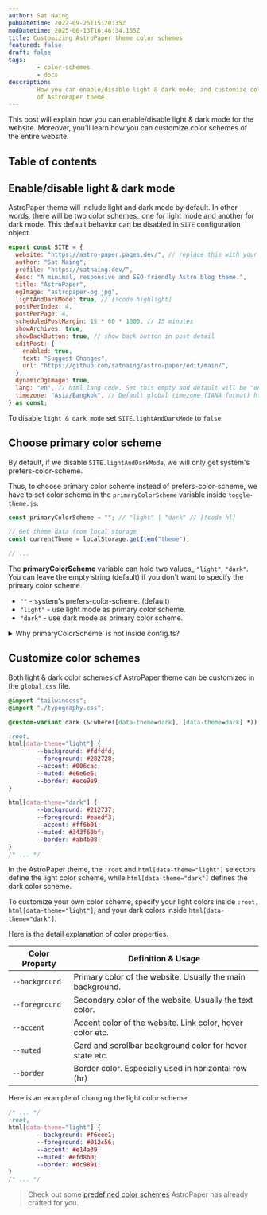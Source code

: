 ```yaml
---
author: Sat Naing
pubDatetime: 2022-09-25T15:20:35Z
modDatetime: 2025-06-13T16:46:34.155Z
title: Customizing AstroPaper theme color schemes
featured: false
draft: false
tags:
        - color-schemes
        - docs
description:
        How you can enable/disable light & dark mode; and customize color schemes
        of AstroPaper theme.
---
```


This post will explain how you can enable/disable light & dark mode for the website. Moreover, you'll learn how you can customize color schemes of the entire website.

## Table of contents

## Enable/disable light & dark mode

AstroPaper theme will include light and dark mode by default. In other words, there will be two color schemes\_ one for light mode and another for dark mode. This default behavior can be disabled in `SITE` configuration object.

```js file="src/config.ts"
export const SITE = {
  website: "https://astro-paper.pages.dev/", // replace this with your deployed domain
  author: "Sat Naing",
  profile: "https://satnaing.dev/",
  desc: "A minimal, responsive and SEO-friendly Astro blog theme.",
  title: "AstroPaper",
  ogImage: "astropaper-og.jpg",
  lightAndDarkMode: true, // [!code highlight]
  postPerIndex: 4,
  postPerPage: 4,
  scheduledPostMargin: 15 * 60 * 1000, // 15 minutes
  showArchives: true,
  showBackButton: true, // show back button in post detail
  editPost: {
    enabled: true,
    text: "Suggest Changes",
    url: "https://github.com/satnaing/astro-paper/edit/main/",
  },
  dynamicOgImage: true,
  lang: "en", // html lang code. Set this empty and default will be "en"
  timezone: "Asia/Bangkok", // Default global timezone (IANA format) https://en.wikipedia.org/wiki/List_of_tz_database_time_zones
} as const;
```

To disable `light & dark mode` set `SITE.lightAndDarkMode` to `false`.

## Choose primary color scheme

By default, if we disable `SITE.lightAndDarkMode`, we will only get system's prefers-color-scheme.

Thus, to choose primary color scheme instead of prefers-color-scheme, we have to set color scheme in the `primaryColorScheme` variable inside `toggle-theme.js`.

```js file="public/toggle-theme.js"
const primaryColorScheme = ""; // "light" | "dark" // [!code hl]

// Get theme data from local storage
const currentTheme = localStorage.getItem("theme");

// ...
```

The **primaryColorScheme** variable can hold two values\_ `"light"`, `"dark"`. You can leave the empty string (default) if you don't want to specify the primary color scheme.

- `""` - system's prefers-color-scheme. (default)
- `"light"` - use light mode as primary color scheme.
- `"dark"` - use dark mode as primary color scheme.

<details>
        <summary>Why primaryColorScheme' is not inside config.ts?</summary>
        To avoid color flickering on page reload, we have to place the
        toggle-switch JavaScript codes as early as possible when the page loads.
        It solves the problem of flickering, but as a trade-off, we cannot use
        ESM imports anymore.
</details>

## Customize color schemes

Both light & dark color schemes of AstroPaper theme can be customized in the `global.css` file.

```css file="src/styles/global.css"
@import "tailwindcss";
@import "./typography.css";

@custom-variant dark (&:where([data-theme=dark], [data-theme=dark] *));

:root,
html[data-theme="light"] {
        --background: #fdfdfd;
        --foreground: #282728;
        --accent: #006cac;
        --muted: #e6e6e6;
        --border: #ece9e9;
}

html[data-theme="dark"] {
        --background: #212737;
        --foreground: #eaedf3;
        --accent: #ff6b01;
        --muted: #343f60bf;
        --border: #ab4b08;
}
/* ... */
```

In the AstroPaper theme, the `:root` and `html[data-theme="light"]` selectors define the light color scheme, while `html[data-theme="dark"]` defines the dark color scheme.

To customize your own color scheme, specify your light colors inside `:root, html[data-theme="light"]`, and your dark colors inside `html[data-theme="dark"]`.

Here is the detail explanation of color properties.

| Color Property | Definition & Usage                                         |
| -------------- | ---------------------------------------------------------- |
| `--background` | Primary color of the website. Usually the main background. |
| `--foreground` | Secondary color of the website. Usually the text color.    |
| `--accent`     | Accent color of the website. Link color, hover color etc.  |
| `--muted`      | Card and scrollbar background color for hover state etc.   |
| `--border`     | Border color. Especially used in horizontal row (hr)       |

Here is an example of changing the light color scheme.

```css file="src/styles/global.css"
/* ... */
:root,
html[data-theme="light"] {
        --background: #f6eee1;
        --foreground: #012c56;
        --accent: #e14a39;
        --muted: #efd8b0;
        --border: #dc9891;
}
/* ... */
```

> Check out some [predefined color schemes](https://astro-paper.pages.dev/posts/predefined-color-schemes/) AstroPaper has already crafted for you.
